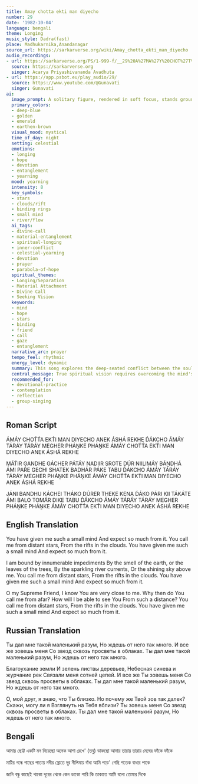 ```yaml
---
title: Amay chotta ekti man diyecho
number: 29
date: '1982-10-04'
language: bengali
theme: Longing
music_style: Dadra(fast)
place: Madhukarnika,Anandanagar
source_url: https://sarkarverse.org/wiki/Amay_chotta_ekti_man_diyecho
audio_recordings:
- url: https://sarkarverse.org/PS/1-999-f/__29%20A%27MA%27Y%20CHOT%27T%27A%20EKAT%27I%20MAN%20DIYECHO.mp3
  source: https://sarkarverse.org
  singer: Acarya Priyashivananda Avadhuta
- url: https://app.psbot.eu/play_audio/29/
  source: https://www.youtube.com/@Gunavati
  singer: Gunavati
ai:
  image_prompt: A solitary figure, rendered in soft focus, stands grounded amidst a swirling composition of deep emerald foliage and a flowing river stream, symbolizing material entanglement. Above, the dark, indigo sky is dramatically cracked by a luminous rift in the clouds, through which brilliant golden starlight pours down, acting as a beacon of the Divine call. The composition should emphasize the dynamic tension between the downward pull of the earthly elements and the upward reach of the soul's yearning toward the celestial light. Mystical realism style, high contrast.
  primary_colors:
  - deep-blue
  - golden
  - emerald
  - earthen-brown
  visual_mood: mystical
  time_of_day: night
  setting: celestial
  emotions:
  - longing
  - hope
  - devotion
  - entanglement
  - yearning
  mood: yearning
  intensity: 8
  key_symbols:
  - stars
  - clouds/rift
  - binding rings
  - small mind
  - river/flow
  ai_tags:
  - divine-call
  - material-entanglement
  - spiritual-longing
  - inner-conflict
  - celestial-yearning
  - devotion
  - prayer
  - parabola-of-hope
  spiritual_themes:
  - Longing/Separation
  - Material Attachment
  - Divine Call
  - Seeking Vision
  keywords:
  - mind
  - hope
  - stars
  - binding
  - friend
  - call
  - gaze
  - entanglement
  narrative_arc: prayer
  tempo_feel: rhythmic
  energy_level: dynamic
  summary: This song explores the deep-seated conflict between the soul's potential (the small mind given 'so much hope') and its current state of material captivity. The devotee feels bound by the sensory world (earth, water, trees) even while the Divine calls from the distant, infinite stars. The song culminates in a heartfelt prayer, questioning the distance of the call and pleading for the means to truly look upon the Divine Friend, who is known to be near.
  central_message: True spiritual vision requires overcoming the mind's entanglement with material beauty, even while recognizing the Divine's constant, albeit seemingly distant, invitation.
  recommended_for:
  - devotional-practice
  - contemplation
  - reflection
  - group-singing
---
```


## Roman Script

ÁMÁY CHOT́T́A EKT́I MAN DIYECHO
ANEK ÁSHÁ REKHE
D́ÁKCHO ÁMÁY TÁRÁY TÁRÁY
MEGHER PHÁṊKE PHÁṊKE
ÁMÁY CHOT́T́A EKT́I MAN DIYECHO
ANEK ÁSHÁ REKHE

MÁT́IR GANDHE GÁCHER PÁTÁY
NADIIR SROTE DÚR NIILIMÁY
BÁṊDHÁ ÁMI PAŔE GECHI
SHATEK BADHÁR PÁKE
TABU D́ÁKCHO ÁMÁY TÁRÁY TÁRÁY
MEGHER PHÁṊKE PHÁṊKE
ÁMÁY CHOT́T́A EKT́I MAN DIYECHO
ANEK ÁSHÁ REKHE

JÁNI BANDHU KÁCHEI THÁKO
DÚRER THEKE KENA D́ÁKO
PÁRI KII TÁKÁTE ÁMI
BALO TOMÁR DIKE
TABU D́ÁKCHO ÁMÁY TÁRÁY TÁRÁY
MEGHER PHÁṊKE PHÁṊKE
ÁMÁY CHOT́T́A EKT́I MAN DIYECHO
ANEK ÁSHÁ REKHE

## English Translation

You have given me such a small mind
And expect so much from it.
You call me from distant stars,
From the rifts in the clouds.
You have given me such a small mind
And expect so much from it.

I am bound by innumerable impediments
By the smell of the earth, or the leaves of the trees,
By the sparkling river currents,
Or the shining sky above me.
You call me from distant stars,
From the rifts in the clouds.
You have given me such a small mind
And expect so much from it.

O my Supreme Friend, I know You are very close to me.
Why then do You call me from afar?
How will I be able to see You
From such a distance?
You call me from distant stars,
From the rifts in the clouds.
You have given me such a small mind
And expect so much from it.

## Russian Translation

Ты дал мне такой маленький разум,
Но ждешь от него так много.
И все же зовешь меня
Со звезд сквозь просветы в облаках.
Ты дал мне такой маленький разум,
Но ждешь от него так много.

Благоухание земли
И зелень листвы деревьев,
Небесная синева и журчание рек
Связали меня сотней цепей.
И все же Ты зовешь меня
Со звезд сквозь просветы в облаках.
Ты дал мне такой маленький разум,
Но ждешь от него так много.

О, мой друг, я знаю, что Ты близко.
Но почему же Твой зов так далек?
Скажи, могу ли я
Взглянуть на Тебя вблизи?
Ты зовешь меня
Со звезд сквозь просветы в облаках.
Ты дал мне такой маленький разум,
Но ждешь от него так много.

## Bengali

আমায় ছোট্ট একটি মন দিয়েছো 
অনেক আশা রেখে'
(তবু) ডাকছো আমায় তারায় তারায় 
মেঘের ফাঁকে ফাঁকে

মাটির গন্ধে গাছের পাতায় 
নদীর স্রোতে দূর নীলিমায়
বাঁধা আমি পড়ে' গেছি 
শতেক বাধার পাকে

জানি বন্ধু কাছেই থাকো 
দূরের থেকে কেন ডাকো 
পারি কি তাকাতে আমি 
বলো তোমার দিকে
